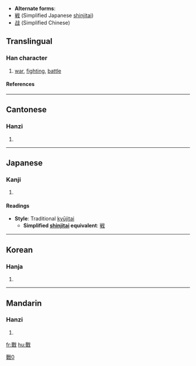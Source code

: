 * '''Alternate forms''':
* [[戦]] (Simplified Japanese [[shinjitai]])
* [[战]] (Simplified Chinese)

==Translingual==
===Han character===
{{Han char|rn=62|rad=戈|as=12|sn=16|four=6355<sub>0</sub>|canj=口十戈 (RJI)}}
# [[war]], [[fighting]], [[battle]]
====References====
{{Han ref|kx=0414.110|dkj=11667|dj=0757.120|hdz=21412.120|uh=6230|ud=25136|bh=BED4|bd=48852}}
----
==Cantonese==
===Hanzi===
{{yue-hanzi|jyut=|y=jin3}}
# {{defn|Cantonese}}
----
==Japanese==
===Kanji===
{{ja-kanji|grade=|rs=戈12}}
# {{defn|Japanese}} 
====Readings====
{{ja-readings|on=[[せん]] (sen)|kun=[[たたかう]] (tatakau), [[いくさ]] (ikusa)}}

* '''Style''': Traditional [[kyūjitai]]
** '''Simplified [[shinjitai]] equivalent''': [[戦]]
----
==Korean==
===Hanja===
{{ko-hanja|hangeul=[[전]]|eumhun=|rv=jeon|mr=chŏn|y=cen}}
# {{defn|Korean}}
----
==Mandarin==
===Hanzi===
{{cmn-hanzi|sim=战|pin=[[zhàn]] ([[zhan4]]), [[hū]] ([[hu1]]), [[huī]] ([[hui1]]), [[xī]] ([[xi1]])|wg=hu<sup>1</sup>, hui<sup>1</sup>, hsi<sup>1</sup>, chan<sup>4</sup>}}
# {{defn|Mandarin}}

[[Category:CJKV characters simplified differently in Japan and China|戰0]]

[[fr:戰]]
[[hu:戰]]
